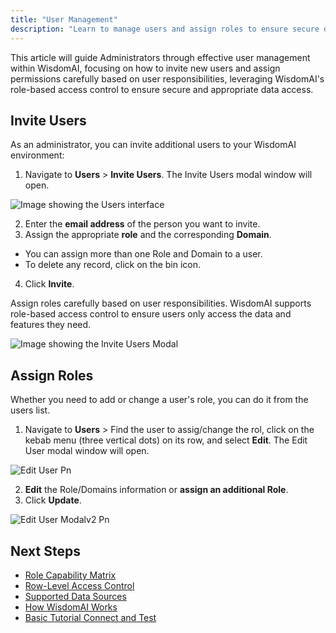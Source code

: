 ```yaml
---
title: "User Management"
description: "Learn to manage users and assign roles to ensure secure data access in WisdomAI."
---
```


This article will guide Administrators through effective user management within WisdomAI, focusing on how to invite new users and assign permissions carefully based on user responsibilities, leveraging WisdomAI's role-based access control to ensure secure and appropriate data access.

## Invite Users

As an administrator, you can invite additional users to your WisdomAI environment:

1. Navigate to **Users** \> **Invite Users**. The Invite Users modal window will open.

![Image showing the Users interface](/images/invite-users.png)

2. Enter the **email address** of the person you want to invite.
3. Assign the appropriate **role** and the corresponding **Domain**.

- You can assign more than one Role and Domain to a user.
- To delete any record, click on the bin icon.

4. Click **Invite**.

<Tip>
  Assign roles carefully based on user responsibilities. WisdomAI supports role-based access control to ensure users only access the data and features they need.
</Tip>

![Image showing the Invite Users Modal](/images/invite-users-modal.png)

## Assign Roles

Whether you need to add or change a user's role, you can do it from the users list.

1. Navigate to **Users** \> Find the user to assig/change the rol, click on the kebab menu (three vertical dots) on its row, and select **Edit**. The Edit User modal window will open.

![Edit User Pn](/images/edit-user.png)

2. **Edit** the Role/Domains information or **assign an additional Role**.
3. Click **Update**.

![Edit User Modalv2 Pn](/images/edit-user-modalv2.png)

## Next Steps

- [Role Capability Matrix](/manage-account/access-management/role-capability-matrix)
- [Row-Level Access Control](/manage-account/access-management/row-level-access-control)
- [Supported Data Sources](/getting-started/supported-data-sources)
- [How WisdomAI Works](/getting-started/how-wisdom-ai-works)
- [Basic Tutorial Connect and Test](/setting-up-wisdom-ai/basic-tutorial-connect-and-test)